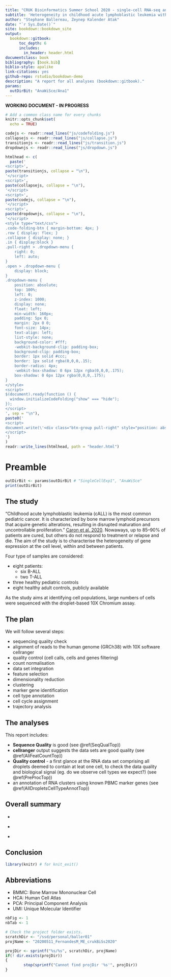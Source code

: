 ```yaml
--- 
title: "CRUK Bioinformatics Summer School 2020 - single-cell RNA-seq analysis"
subtitle: 'Heterogeneity in childhood acute lymphoblastic leukemia with droplet-based 10X Chromium assay.'
author: "Stephane Ballereau, Zeynep Kalender Atak"
date: "`r Sys.Date()`"
site: bookdown::bookdown_site
output:
  bookdown::gitbook:
      toc_depth: 6
      includes:
        in_header: header.html
documentclass: book
bibliography: [book.bib]
biblio-style: apalike
link-citations: yes
github-repo: rstudio/bookdown-demo
description: "A report for all analyses (bookdown::gitbook)."
params:
  outDirBit: "AnaWiSce/Ana1"
---
```


**WORKING DOCUMENT - IN PROGRESS**

<!--
Useful links: https://bioinformatics-core-shared-training.github.io/cruk-summer-school-2018/SingleCell/practical/QC_and_normalization.html
-->

```r
# Add a common class name for every chunks
knitr::opts_chunk$set(
  echo = TRUE)
```

```r
codejs <- readr::read_lines("js/codefolding.js")
collapsejs <- readr::read_lines("js/collapse.js")
transitionjs <- readr::read_lines("js/transition.js")
dropdownjs <- readr::read_lines("js/dropdown.js")

htmlhead <- c(
  paste('
<script>',
paste(transitionjs, collapse = "\n"),
'</script>
<script>',
paste(collapsejs, collapse = "\n"),
'</script>
<script>',
paste(codejs, collapse = "\n"),
'</script>
<script>',
paste(dropdownjs, collapse = "\n"),
'</script>
<style type="text/css">
.code-folding-btn { margin-bottom: 4px; }
.row { display: flex; }
.collapse { display: none; }
.in { display:block }
.pull-right > .dropdown-menu {
    right: 0;
    left: auto;
}
.open > .dropdown-menu {
    display: block;
}
.dropdown-menu {
    position: absolute;
    top: 100%;
    left: 0;
    z-index: 1000;
    display: none;
    float: left;
    min-width: 160px;
    padding: 5px 0;
    margin: 2px 0 0;
    font-size: 14px;
    text-align: left;
    list-style: none;
    background-color: #fff;
    -webkit-background-clip: padding-box;
    background-clip: padding-box;
    border: 1px solid #ccc;
    border: 1px solid rgba(0,0,0,.15);
    border-radius: 4px;
    -webkit-box-shadow: 0 6px 12px rgba(0,0,0,.175);
    box-shadow: 0 6px 12px rgba(0,0,0,.175);
}
</style>
<script>
$(document).ready(function () {
  window.initializeCodeFolding("show" === "hide");
});
</script>
', sep = "\n"),
paste0('
<script>
document.write(\'<div class="btn-group pull-right" style="position: absolute; top: 20%; right: 2%; z-index: 200"><button type="button" class="btn btn-default btn-xs dropdown-toggle" data-toggle="dropdown" aria-haspopup="true" aria-expanded="true" data-_extension-text-contrast=""><span>Code</span> <span class="caret"></span></button><ul class="dropdown-menu" style="min-width: 50px;"><li><a id="rmd-show-all-code" href="#">Show All Code</a></li><li><a id="rmd-hide-all-code" href="#">Hide All Code</a></li></ul></div>\')
</script>
')
)
readr::write_lines(htmlhead, path = "header.html")
```

# Preamble {#Preamble}

```r
outDirBit <- params$outDirBit # "SingleCellExp1", "AnaWiSce"
print(outDirBit)
```

## The study

"Childhood acute lymphoblastic leukemia (cALL) is the most common pediatric cancer. It is characterized by bone marrow lymphoid precursors that acquire genetic alterations, resulting in disrupted maturation and uncontrollable proliferation." [Caron et al. 2020](https://www.nature.com/articles/s41598-020-64929-x). Nowaways, up to 85–90% of patients are cured, but others do not respond to treatment or relapse and die. The aim of the study is to characterise the heterogeneity of gene expression at the cell level, within and between patients.

<!--
See similar findings in CRC
https://www.cell.com/cell-stem-cell/fulltext/S1934-5909(20)30151-X?rss=yes

https://www.nature.com/articles/s41568-020-0276-8
https://www.sciencedirect.com/science/article/pii/S1934590920302034

https://scinapse.io/papers/2955045010
(https://www.nature.com/articles/nm.4505)
https://www.ncbi.nlm.nih.gov/pmc/articles/PMC4273416/
https://www.nature.com/articles/s41375-018-0127-8
-->

Four type of samples are considered:

* eight patients:
  * six B-ALL
  * two T-ALL
* three healthy pediatric controls
* eight healthy adult controls, publicly available

As the study aims at identifying cell populations, large numbers of cells were sequenced with the droplet-based 10X Chromium assay.

## The plan

We will follow several steps:

* sequencing quality check
* alignment of reads to the human genome (GRCh38) with 10X software cellranger
* quality control (cell calls, cells and genes filtering) <!-- mention doublet detection -->
* count normalisation
* data set integration
* feature selection
* dimensionality reduction
* clustering
* marker gene identification
* cell type annotation
* cell cycle assignment
* trajectory analysis

<!--
TODO: add analysis flowchart?
-->

## The analyses

This report includes:

* **Sequence Quality** is good (see \@ref(SeqQualTop)) <!-- seqQual.Rmd -->
* **cellranger** output suggests the data sets are good quality (see \@ref(AliFeatCountTop)) <!-- cellRanger.Rmd -->
* **Quality control** - a first glance at the RNA data set comprising all droplets deemed to contain at leat one cell, to check the data quality and biological signal (eg. do we observe cell types we expect?) (see \@ref(PreProcTop)) <!-- preProc.Rmd -->
* an annotation of RNA clusters using known PBMC marker genes (see \@ref(AllDropletsCellTypeAnnotTop)) <!-- .Rmd -->

## Overall summary

<!-- seurat3Adt_glanceAtGex.Rmd -->
* 

<!-- seurat3Adt_10x3kPbmcMarkers.Rmd -->
* 

<!-- seurat3Hto.Rmd -->
* 

## Conclusion

```r
library(knitr) # for knit_exit()
```

## Abbreviations

* BMMC: Bone Marrow Mononuclear Cell
* HCA: Human Cell Atlas
* PCA: Principal Component Analysis
* UMI: Unique Molecular Identifier

```r
nbFig <- 1
nbTab <- 1
```

```r
# Check the project folder exists.
scratchDir <- "/ssd/personal/baller01"
projName <- "20200511_FernandesM_ME_crukBiSs2020" 

projDir <- sprintf("%s/%s", scratchDir, projName)
if(! dir.exists(projDir))
{
        stop(sprintf("Cannot find projDir '%s'", projDir))
}
```
